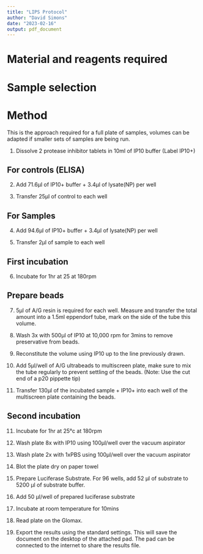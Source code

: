 ```yaml
---
title: "LIPS Protocol"
author: "David Simons"
date: "2023-02-16"
output: pdf_document
---
```


# Material and reagents required


# Sample selection


# Method

This is the approach required for a full plate of samples, volumes can be adapted if smaller sets of samples are being run.

1. Dissolve 2 protease inhibitor tablets in 10ml of IP10 buffer (Label IP10+)

## For controls (ELISA)

2. Add 71.6µl of IP10+ buffer + 3.4µl of lysate(NP) per well

3. Transfer 25µl of control to each well

## For Samples

4. Add 94.6µl of IP10+ buffer + 3.4µl of lysate(NP) per well

5. Transfer 2µl of sample to each well

## First incubation

6. Incubate for 1hr at 25 at 180rpm

## Prepare beads

7. 5µl of A/G resin is required for each well. Measure and transfer the total amount into a 1.5ml eppendorf tube, mark on the side of the tube this volume.

8. Wash 3x with 500µl of IP10 at 10,000 rpm for 3mins to remove preservative from beads.

9. Reconstitute the volume using IP10 up to the line previously drawn.

10. Add 5µl/well of A/G ultrabeads to multiscreen plate, make sure to mix the tube regularly to prevent settling of the beads. (Note: Use the cut end of a p20 pippette tip)

11. Transfer 130µl of the incubated sample + IP10+ into each well of the multiscreen plate containing the beads.

## Second incubation

11. Incubate for 1hr at 25°c at 180rpm

12. Wash plate 8x with IP10 using 100µl/well over the vacuum aspirator

13. Wash plate 2x with 1xPBS using 100µl/well over the vacuum aspirator

14. Blot the plate dry on paper towel

15. Prepare Luciferase Substrate. For 96 wells, add 52 µl of substrate to 5200 µl of substrate buffer.

16. Add 50 µl/well of prepared luciferase substrate

16. Incubate at room temperature for 10mins

17. Read plate on the Glomax.

18. Export the results using the standard settings. This will save the document on the desktop of the attached pad. The pad can be connected to the internet to share the results file.